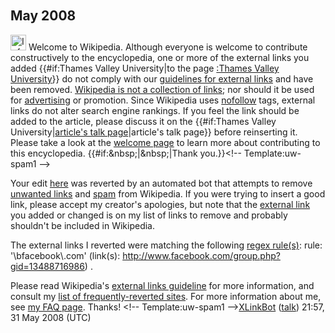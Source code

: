 <article id="17708112" title=User talk:Tezz30>
	<talkpage id="17708112" title="User talk:Tezz30">

== May 2008 ==
[[Image:Information.svg|25px]] Welcome to Wikipedia. Although everyone is welcome to contribute constructively to the encyclopedia, one or more of the external links you added {{#if:Thames Valley University|to the page [[:Thames Valley University]]}} do not comply with our [[Wikipedia:External links|guidelines for external links]] and have been removed. [[Wikipedia:What_Wikipedia_is_not#LINK|Wikipedia is not a collection of links]]; nor should it be used for [[Wikipedia:Spam|advertising]] or promotion. Since Wikipedia uses [[nofollow]] tags, external links do not alter search engine rankings. If you feel the link should be added to the article, please discuss it on the {{#if:Thames Valley University|[[talk:Thames Valley University|article's talk page]]|article's talk page}} before reinserting it. Please take a look at the [[Wikipedia:Welcome|welcome page]] to learn more about contributing to this encyclopedia. {{#if:&amp;nbsp;|&amp;nbsp;|Thank you.}}&lt;!-- Template:uw-spam1 --&gt;

Your edit [http://en.wikipedia.org/w/index.php?title=Thames_Valley_University&amp;diff=216268140&amp;oldid=214810227 here] was reverted by an automated bot that attempts to remove [[WP:NOT#REPOSITORY|unwanted links]] and [[WP:SPAM|spam]] from Wikipedia. If you were trying to insert a good link, please accept my creator's apologies, but note that the [[Wikipedia:External links|external link]] you added or changed is on my list of links to remove and probably shouldn't be included in Wikipedia.

The external links I reverted were matching the following [[regex|regex rule(s)]]: rule: '\bfacebook\.com' (link(s): http://www.facebook.com/group.php?gid=13488716986) .

Please read Wikipedia's [[WP:EL|external links guideline]] for more information, and consult my [[User:XLinkBot/Reversion reasons|list of frequently-reverted sites]]. For more information about me, see [[User:XLinkBot/FAQ|my FAQ page]]. Thanks! &lt;!-- Template:uw-spam1 --&gt;[[User:XLinkBot|XLinkBot]] ([[User talk:XLinkBot|talk]]) 21:57, 31 May 2008 (UTC)
	</talkpage>
</article>